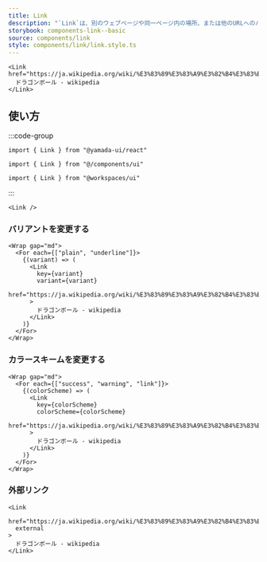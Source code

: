 ```yaml
---
title: Link
description: "`Link`は、別のウェブページや同一ページ内の場所、または他のURLへのハイパーリンクを作成するコンポーネントです。"
storybook: components-link--basic
source: components/link
style: components/link/link.style.ts
---
```


```tsx preview
<Link href="https://ja.wikipedia.org/wiki/%E3%83%89%E3%83%A9%E3%82%B4%E3%83%B3%E3%83%9C%E3%83%BC%E3%83%AB">
  ドラゴンボール - wikipedia
</Link>
```

## 使い方

:::code-group

```tsx [package]
import { Link } from "@yamada-ui/react"
```

```tsx [alias]
import { Link } from "@/components/ui"
```

```tsx [monorepo]
import { Link } from "@workspaces/ui"
```

:::

```tsx
<Link />
```

### バリアントを変更する

```tsx preview
<Wrap gap="md">
  <For each={["plain", "underline"]}>
    {(variant) => (
      <Link
        key={variant}
        variant={variant}
        href="https://ja.wikipedia.org/wiki/%E3%83%89%E3%83%A9%E3%82%B4%E3%83%B3%E3%83%9C%E3%83%BC%E3%83%AB"
      >
        ドラゴンボール - wikipedia
      </Link>
    )}
  </For>
</Wrap>
```

### カラースキームを変更する

```tsx preview
<Wrap gap="md">
  <For each={["success", "warning", "link"]}>
    {(colorScheme) => (
      <Link
        key={colorScheme}
        colorScheme={colorScheme}
        href="https://ja.wikipedia.org/wiki/%E3%83%89%E3%83%A9%E3%82%B4%E3%83%B3%E3%83%9C%E3%83%BC%E3%83%AB"
      >
        ドラゴンボール - wikipedia
      </Link>
    )}
  </For>
</Wrap>
```

### 外部リンク

```tsx preview
<Link
  href="https://ja.wikipedia.org/wiki/%E3%83%89%E3%83%A9%E3%82%B4%E3%83%B3%E3%83%9C%E3%83%BC%E3%83%AB"
  external
>
  ドラゴンボール - wikipedia
</Link>
```
